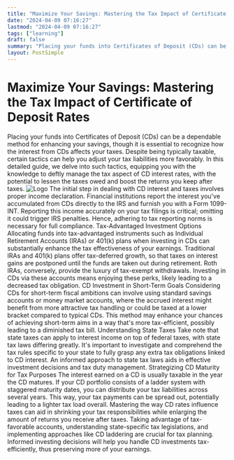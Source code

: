 ```yaml
---
title: "Maximize Your Savings: Mastering the Tax Impact of Certificate of Deposit Rates"
date: "2024-04-09 07:16:27"
lastmod: "2024-04-09 07:16:27"
tags: ["learning"]
draft: false
summary: "Placing your funds into Certificates of Deposit (CDs) can be a dependable method for enhancing your savings, though it is essential to recognize how the interest from CDs affects your taxes. Despite being typically taxable, certain tactics can help you adjust your tax liabilities more favorably. In this detailed guide, we delve into such tactics, equipping you with the knowledge to deftly manage the tax aspect of CD interest rates, with the potential to lessen the taxes owed and boost the returns you keep after taxes."
layout: PostSimple
---
```

# Maximize Your Savings: Mastering the Tax Impact of Certificate of Deposit Rates
Placing your funds into Certificates of Deposit (CDs) can be a dependable method for enhancing your savings, though it is essential to recognize how the interest from CDs affects your taxes. Despite being typically taxable, certain tactics can help you adjust your tax liabilities more favorably. In this detailed guide, we delve into such tactics, equipping you with the knowledge to deftly manage the tax aspect of CD interest rates, with the potential to lessen the taxes owed and boost the returns you keep after taxes.
<img alt="Logo" src="https://cdn.seniorsselection.com/src_image/9e303fdc1d03b3b4032ec371a8ba878b.webp"/>
The initial step in dealing with CD interest and taxes involves proper income declaration. Financial institutions report the interest you've accumulated from CDs directly to the IRS and furnish you with a Form 1099-INT. Reporting this income accurately on your tax filings is critical; omitting it could trigger IRS penalties. Hence, adhering to tax reporting norms is necessary for full compliance.
Tax-Advantaged Investment Options
Allocating funds into tax-advantaged instruments such as Individual Retirement Accounts (IRAs) or 401(k) plans when investing in CDs can substantially enhance the tax effectiveness of your earnings. Traditional IRAs and 401(k) plans offer tax-deferred growth, so that taxes on interest gains are postponed until the funds are taken out during retirement. Roth IRAs, conversely, provide the luxury of tax-exempt withdrawals. Investing in CDs via these accounts means enjoying these perks, likely leading to a decreased tax obligation.
CD Investment in Short-Term Goals
Considering CDs for short-term fiscal ambitions can involve using standard savings accounts or money market accounts, where the accrued interest might benefit from more attractive tax handling or could be taxed at a lower bracket compared to typical CDs. This method may enhance your chances of achieving short-term aims in a way that's more tax-efficient, possibly leading to a diminished tax bill.
Understanding State Taxes
Take note that state taxes can apply to interest income on top of federal taxes, with state tax laws differing greatly. It's important to investigate and comprehend the tax rules specific to your state to fully grasp any extra tax obligations linked to CD interest. An informed approach to state tax laws aids in effective investment decisions and tax duty management.
Strategizing CD Maturity for Tax Purposes
The interest earned on a CD is usually taxable in the year the CD matures. If your CD portfolio consists of a ladder system with staggered maturity dates, you can distribute your tax liabilities across several years. This way, your tax payments can be spread out, potentially leading to a lighter tax load overall.
Mastering the way CD rates influence taxes can aid in shrinking your tax responsibilities while enlarging the amount of returns you receive after taxes. Taking advantage of tax-favorable accounts, understanding state-specific tax legislations, and implementing approaches like CD laddering are crucial for tax planning. Informed investing decisions will help you handle CD investments tax-efficiently, thus preserving more of your earnings.
        
